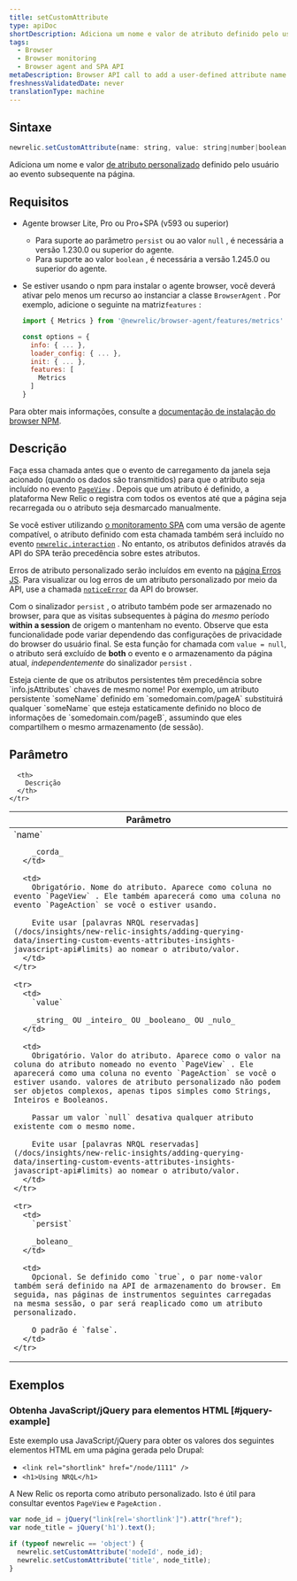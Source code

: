 ```yaml
---
title: setCustomAttribute
type: apiDoc
shortDescription: Adiciona um nome e valor de atributo definido pelo usuário ao evento subsequente na página.
tags:
  - Browser
  - Browser monitoring
  - Browser agent and SPA API
metaDescription: Browser API call to add a user-defined attribute name and value to subsequent events on the page.
freshnessValidatedDate: never
translationType: machine
---
```


## Sintaxe

```js
newrelic.setCustomAttribute(name: string, value: string|number|boolean|null[, persist: boolean])
```

Adiciona um nome e valor [de atributo personalizado](/docs/data-apis/custom-data/custom-events/collect-custom-attributes/) definido pelo usuário ao evento subsequente na página.

## Requisitos

* Agente browser Lite, Pro ou Pro+SPA (v593 ou superior)

  * Para suporte ao parâmetro `persist` ou ao valor `null` , é necessária a versão 1.230.0 ou superior do agente.
  * Para suporte ao valor `boolean` , é necessária a versão 1.245.0 ou superior do agente.

* Se estiver usando o npm para instalar o agente browser, você deverá ativar pelo menos um recurso ao instanciar a classe `BrowserAgent` . Por exemplo, adicione o seguinte na matriz`features` :

  ```js
  import { Metrics } from '@newrelic/browser-agent/features/metrics'

  const options = {
    info: { ... },
    loader_config: { ... },
    init: { ... },
    features: [
      Metrics
    ]
  }
  ```

Para obter mais informações, consulte a [documentação de instalação do browser NPM](https://www.npmjs.com/package/@newrelic/browser-agent#new-relic-browser-agent).

## Descrição

Faça essa chamada antes que o evento de carregamento da janela seja acionado (quando os dados são transmitidos) para que o atributo seja incluído no evento [`PageView`](/docs/insights/explore-data/attributes/browser-default-attributes-insights#browser-attributes-table) . Depois que um atributo é definido, a plataforma New Relic o registra com todos os eventos até que a página seja recarregada ou o atributo seja desmarcado manualmente.

Se você estiver utilizando [o monitoramento SPA](/docs/browser/single-page-app-monitoring/get-started/welcome-single-page-app-monitoring) com uma versão de agente compatível, o atributo definido com esta chamada também será incluído no evento [`newrelic.interaction`](/docs/browser/new-relic-browser/browser-agent-apis/browser-spa-api-newrelicinteraction) . No entanto, os atributos definidos através da API do SPA terão precedência sobre estes atributos.

Erros de atributo personalizado serão incluídos em evento na [página Erros JS](/docs/browser/new-relic-browser/browser-pro-features/javascript-errors-page-detect-analyze-errors). Para visualizar ou log erros de um atributo personalizado por meio da API, use a chamada [`noticeError`](/docs/browser/new-relic-browser/browser-agent-spa-api/newrelicnoticeerror-browser-agent-api) da API do browser.

Com o sinalizador `persist` , o atributo também pode ser armazenado no browser, para que as visitas subsequentes à página do _mesmo_ período <DNT>**within a session**</DNT> de origem o mantenham no evento. Observe que esta funcionalidade pode variar dependendo das configurações de privacidade do browser do usuário final. Se esta função for chamada com `value = null`, o atributo será excluído de <DNT>**both**</DNT> o evento e o armazenamento da página atual, _independentemente_ do sinalizador `persist` .

<Callout variant="important">
  Esteja ciente de que os atributos persistentes têm precedência sobre `info.jsAttributes` chaves de mesmo nome! Por exemplo, um atributo persistente `someName` definido em `somedomain.com/pageA` substituirá qualquer `someName` que esteja estaticamente definido no bloco de informações de `somedomain.com/pageB`, assumindo que eles compartilhem o mesmo armazenamento (de sessão).
</Callout>

## Parâmetro

<table>
  <thead>
    <tr>
      <th width="25%">
        Parâmetro
      </th>

      <th>
        Descrição
      </th>
    </tr>
  </thead>

  <tbody>
    <tr>
      <td>
        `name`

        _corda_
      </td>

      <td>
        Obrigatório. Nome do atributo. Aparece como coluna no evento `PageView` . Ele também aparecerá como uma coluna no evento `PageAction` se você o estiver usando.

        Evite usar [palavras NRQL reservadas](/docs/insights/new-relic-insights/adding-querying-data/inserting-custom-events-attributes-insights-javascript-api#limits) ao nomear o atributo/valor.
      </td>
    </tr>

    <tr>
      <td>
        `value`

        _string_ OU _inteiro_ OU _booleano_ OU _nulo_
      </td>

      <td>
        Obrigatório. Valor do atributo. Aparece como o valor na coluna do atributo nomeado no evento `PageView` . Ele aparecerá como uma coluna no evento `PageAction` se você o estiver usando. valores de atributo personalizado não podem ser objetos complexos, apenas tipos simples como Strings, Inteiros e Booleanos.

        Passar um valor `null` desativa qualquer atributo existente com o mesmo nome.

        Evite usar [palavras NRQL reservadas](/docs/insights/new-relic-insights/adding-querying-data/inserting-custom-events-attributes-insights-javascript-api#limits) ao nomear o atributo/valor.
      </td>
    </tr>

    <tr>
      <td>
        `persist`

        _boleano_
      </td>

      <td>
        Opcional. Se definido como `true`, o par nome-valor também será definido na API de armazenamento do browser. Em seguida, nas páginas de instrumentos seguintes carregadas na mesma sessão, o par será reaplicado como um atributo personalizado.

        O padrão é `false`.
      </td>
    </tr>
  </tbody>
</table>

## Exemplos

### Obtenha JavaScript/jQuery para elementos HTML [#jquery-example]

Este exemplo usa JavaScript/jQuery para obter os valores dos seguintes elementos HTML em uma página gerada pelo Drupal:

* `<link rel="shortlink" href="/node/1111" />`
* `<h1>Using NRQL</h1>`

A New Relic os reporta como atributo personalizado. Isto é útil para consultar eventos `PageView` e `PageAction` .

```js
var node_id = jQuery("link[rel='shortlink']").attr("href");
var node_title = jQuery('h1').text();

if (typeof newrelic == 'object') {
  newrelic.setCustomAttribute('nodeId', node_id);
  newrelic.setCustomAttribute('title', node_title);
}
```